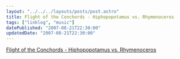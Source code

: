 ```yaml
---
layout: "../../../layouts/posts/post.astro"
title: Flight of the Conchords - Hiphopopotamus vs. Rhymenoceros
tags: ["linklog", "music"]
datePublished: "2007-08-21T22:30:00"
updatedDate: "2007-08-21T22:30:00"
---
```



<YouTube id="https://www.youtube.com/watch?v=FArZxLj6DLk" />

[Flight of the Conchords - Hiphopopotamus vs. Rhymenoceros](https://www.youtube.com/watch?v=FArZxLj6DLk)
